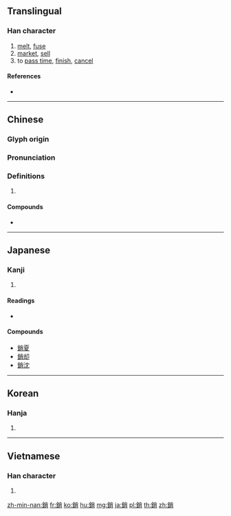 {{character info/new}}
{{also|销}}
==Translingual==

===Han character===
{{Han char|rn=167|rad=金|as=07|sn=15|four=89127|canj=CFB|ids=⿰金肖}}

# [[melt]], [[fuse]]
# [[market]], [[sell]]
# to [[pass time]], [[finish]], [[cancel]]

====References====
* {{Han ref|kx=1306.090|dkj=40424|dj=1808.200|hdz=64206.100|uh=92B7|ud=37559|bh=BE50|bd=48720}}

----

==Chinese==
{{zh-forms|s=销}}

===Glyph origin===
{{Han etym}}

===Pronunciation===
{{zh-pron
|m=xiāo
|c=siu1
|h=pfs=
|md=
|mn=siau
|w=
|mc=y
|oc=y
|cat=
}}

===Definitions===
{{zh-hanzi}}

# {{rfdef|lang=zh}}

====Compounds====
* {{zh-l|銷毀}}

----

==Japanese==

===Kanji===
{{ja-kanji|grade=|rs=金07}}

# {{defn|lang=ja|sort=金07}}

====Readings====
* {{ja-readings|on=[[しょう]] (shō)|kun=[[とける]] (tokeru), [[けす]] (kesu)|nanori=}}

====Compounds====
* [[銷夏]]
* [[銷却]]
* [[銷沈]]

----

==Korean==

===Hanja===
{{ko-hanja|hangeul=소|eumhun=|rv=so|mr=so|y=so}}

# {{defn|lang=ko|sort=金07}}

----

==Vietnamese==

===Han character===
{{vi-hantu|[[tiêu]], [[tiu]], [[toẻ]]|rs=金07}}

# {{defn|lang=vi|sort=金07}}

[[zh-min-nan:銷]]
[[fr:銷]]
[[ko:銷]]
[[hu:銷]]
[[mg:銷]]
[[ja:銷]]
[[pl:銷]]
[[th:銷]]
[[zh:銷]]
